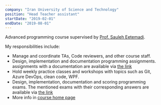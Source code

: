 ```yaml
---
company: "Iran University of Science and Technology"
position: "Head Teacher assistant"
startDate: "2019-02-01"
endDate: "2019-08-01"
---
```


Advanced programming course supervised by [Prof. Sauleh Eetemadi](https://sauleh.github.io/).

My responsibilities include:

- Manage and coordinate TAs, Code reviewers, and other course staff.
- Design, implementation and documentation programming assignments. assignments with a documentation are available via [the link](https://sauleh.github.io/ap97/assignments/)
- Hold weekly practice classes and workshops with topics such as Git, Azure DevOps, clean code, WPF.
- Design, implementation, documentation and scoring programming exams. The mentioned exams with their corresponding answers are available via [the link](https://sauleh.github.io/ap97/assignments/)
- More info in [course home page](https://sauleh.github.io/ap97)
